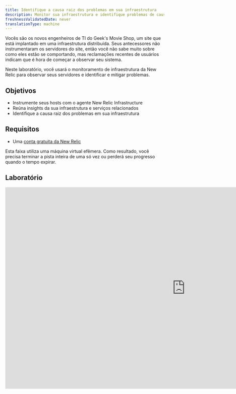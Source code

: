 ```yaml
---
title: Identifique a causa raiz dos problemas em sua infraestrutura
description: Monitor sua infraestrutura e identifique problemas de causa raiz
freshnessValidatedDate: never
translationType: machine
---
```


Vocês são os novos engenheiros de TI do Geek's Movie Shop, um site que está implantado em uma infraestrutura distribuída. Seus antecessores não instrumentaram os servidores do site, então você não sabe muito sobre como eles estão se comportando, mas reclamações recentes de usuários indicam que é hora de começar a observar seu sistema.

Neste laboratório, você usará o monitoramento de infraestrutura da New Relic para observar seus servidores e identificar e mitigar problemas.

## Objetivos

* Instrumente seus hosts com o agente New Relic Infrastructure
* Reúna insights da sua infraestrutura e serviços relacionados
* Identifique a causa raiz dos problemas em sua infraestrutura

## Requisitos

* Uma [conta gratuita da New Relic](https://newrelic.com/signup)

<Callout variant="important">
  Esta faixa utiliza uma máquina virtual efêmera. Como resultado, você precisa terminar a pista inteira de uma só vez ou perderá seu progresso quando o tempo expirar.
</Callout>

## Laboratório

<iframe
  width="1140"
  height="640"
  sandbox="allow-same-origin allow-scripts allow-popups allow-forms allow-modals"
  src="https://play.instruqt.com/embed/newrelic/tracks/infra?token=em_Pobw3i01bYj-pScM"
  style="border: 0;"
/>

## Trabalho de casa

Agora que você sabe como instrumentalizar sua infraestrutura, aqui estão alguns recursos que você pode utilizar para se familiarizar ainda mais com New Relic Infrastructure:

* [Comece com o monitoramento de infraestrutura](/docs/infrastructure/infrastructure-monitoring/get-started/get-started-infrastructure-monitoring/)
* [IU de hosts de infraestrutura](/docs/infrastructure/infrastructure-ui-pages/infra-hosts-ui-page)

